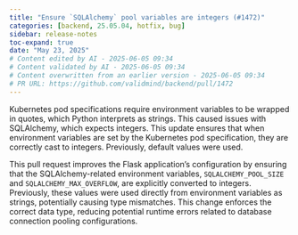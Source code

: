 ```yaml
---
title: "Ensure `SQLAlchemy` pool variables are integers (#1472)"
categories: [backend, 25.05.04, hotfix, bug]
sidebar: release-notes
toc-expand: true
date: "May 23, 2025"
# Content edited by AI - 2025-06-05 09:34
# Content validated by AI - 2025-06-05 09:34
# Content overwritten from an earlier version - 2025-06-05 09:34
# PR URL: https://github.com/validmind/backend/pull/1472
---
```


Kubernetes pod specifications require environment variables to be wrapped in quotes, which Python interprets as strings. This caused issues with SQLAlchemy, which expects integers. This update ensures that when environment variables are set by the Kubernetes pod specification, they are correctly cast to integers. Previously, default values were used.

This pull request improves the Flask application's configuration by ensuring that the SQLAlchemy-related environment variables, `SQLALCHEMY_POOL_SIZE` and `SQLALCHEMY_MAX_OVERFLOW`, are explicitly converted to integers. Previously, these values were used directly from environment variables as strings, potentially causing type mismatches. This change enforces the correct data type, reducing potential runtime errors related to database connection pooling configurations.